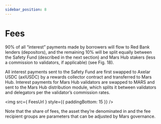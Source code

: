 ```yaml
---
sidebar_position: 8
---
```




# Fees 

90% of all “interest” payments made by borrowers will flow to Red Bank lenders (depositors), and the remaining 10% will be split equally between the Safety Fund (described in the next section) and Mars Hub stakers (less a commission to validators, if applicable) (see Fig. 18). 

All interest payments sent to the Safety Fund are first swapped to Axelar USDC (axlUSDC) by a rewards collector contract and transferred to Mars Hub. Interest payments for Mars Hub validators are swapped to MARS and sent to the Mars Hub distribution module, which splits it between validators and delegators per the validator’s commission rates.

<img src={ FeesUrl } style={{ paddingBottom: 15 }} />

Note that the share of fees, the asset they’re denominated in and the fee recipient groups are parameters that can be adjusted by Mars governance.